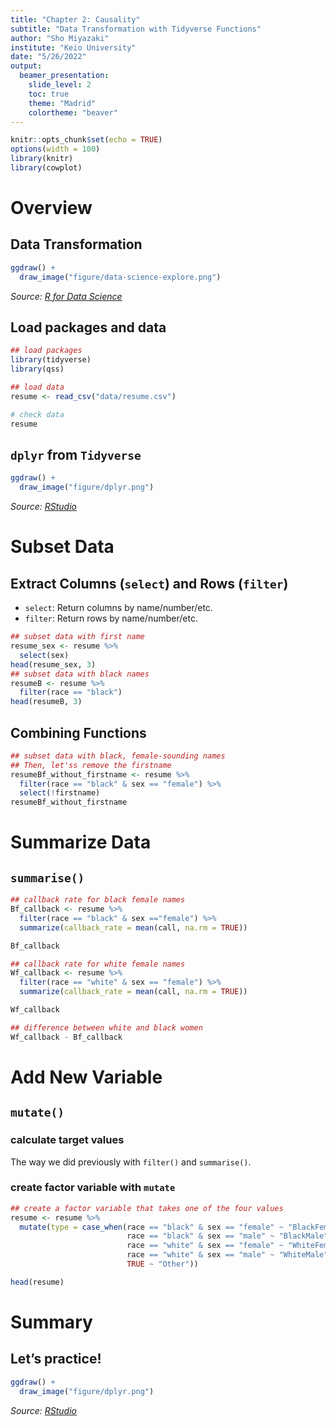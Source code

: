 ```yaml
---
title: "Chapter 2: Causality"
subtitle: "Data Transformation with Tidyverse Functions"
author: "Sho Miyazaki"
institute: "Keio University"
date: "5/26/2022"
output: 
  beamer_presentation:
    slide_level: 2
    toc: true
    theme: "Madrid"
    colortheme: "beaver"
---
```


```r
knitr::opts_chunk$set(echo = TRUE)
options(width = 100)
library(knitr)
library(cowplot)
```

# Overview

## Data Transformation

```r
ggdraw() + 
  draw_image("figure/data-science-explore.png") 
```
*Source: [R for Data Science](https://r4ds.had.co.nz/explore-intro.html)*

## Load packages and data
\small
```r
## load packages
library(tidyverse)
library(qss)

## load data
resume <- read_csv("data/resume.csv")

# check data 
resume
```

## `dplyr` from `Tidyverse`

```r
ggdraw() + 
  draw_image("figure/dplyr.png") 
```
*Source: [RStudio](https://www.rstudio.com/resources/webinars/tidyverse-visualization-manipulation-basics/)*

# Subset Data
## Extract Columns (`select`) and Rows (`filter`)

- `select`: Return columns by name/number/etc.
- `filter`: Return rows by name/number/etc.

\tiny
```r
## subset data with first name
resume_sex <- resume %>% 
  select(sex)
head(resume_sex, 3)
## subset data with black names
resumeB <- resume %>% 
  filter(race == "black")
head(resumeB, 3)
```

## Combining Functions

```r
## subset data with black, female-sounding names
## Then, let'ss remove the firstname
resumeBf_without_firstname <- resume %>% 
  filter(race == "black" & sex == "female") %>% 
  select(!firstname)
resumeBf_without_firstname
```


# Summarize Data
## `summarise()`
\tiny
```r
## callback rate for black female names
Bf_callback <- resume %>% 
  filter(race == "black" & sex =="female") %>%
  summarize(callback_rate = mean(call, na.rm = TRUE))

Bf_callback

## callback rate for white female names
Wf_callback <- resume %>% 
  filter(race == "white" & sex == "female") %>%
  summarize(callback_rate = mean(call, na.rm = TRUE))

Wf_callback

## difference between white and black women
Wf_callback - Bf_callback
```

# Add New Variable
## `mutate()`
\tiny

### calculate target values
The way we did previously with `filter()` and `summarise()`. 

### create factor variable with `mutate`
```r
## create a factor variable that takes one of the four values
resume <- resume %>%
  mutate(type = case_when(race == "black" & sex == "female" ~ "BlackFemale",
                          race == "black" & sex == "male" ~ "BlackMale",
                          race == "white" & sex == "female" ~ "WhiteFemale",
                          race == "white" & sex == "male" ~ "WhiteMale",
                          TRUE ~ "Other"))

head(resume)
```

# Summary

## Let's practice!
```r
ggdraw() + 
  draw_image("figure/dplyr.png") 
```
*Source: [RStudio](https://www.rstudio.com/resources/webinars/tidyverse-visualization-manipulation-basics/)*
